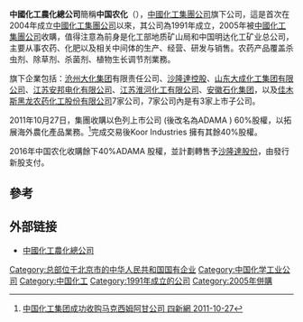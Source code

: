 '''中國化工農化總公司'''簡稱'''中国农化'''（{{lang-en|China National Agrochemical Corporation (CNAC)}}），[[中國化工集團公司|中國化工集團公司]]旗下公司，這是首次在2004年成立[[中國化工集團公司|中國化工集團公司]]以來，其公司為1991年成立，2005年被[[中國化工集團公司|中國化工集團公司]]收購，值得注意為前身是化工部地质矿山局和中国明达化工矿业总公司，主要从事农药、化肥以及相关中间体的生产、经营、研发与销售。农药产品覆盖杀虫剂、除草剂、杀菌剂、植物生长调节剂業務。

旗下企業包括：[[沧州大化集团|沧州大化集团]]有限责任公司、[[沙隆達控股|沙隆達控股]]、[[山东大成化工集团有限公司|山东大成化工集团有限公司]]、[[江苏安邦电化有限公司|江苏安邦电化有限公司]]、[[江苏淮河化工有限公司|江苏淮河化工有限公司]]、[[安徽石化集团|安徽石化集团]]，以及[[佳木斯黑龙农药化工股份有限公司|佳木斯黑龙农药化工股份有限公司]]7家公司，7家公司內是有3家上市子公司。

2011年10月27日，集團收購以色列上市公司{{link-en|马克西姆-阿甘公司|ADAMA Agricultural Solutions}} (後改名為ADAMA ) 60%股權，以拓展海外農化產品業務。<ref>[http://www.4xin.net/bbs/thread-180001-1-1.html 中国化工集团成功收购马克西姆阿甘公司 四新網 2011-10-27]{{dead link|date=2017年11月 |bot=InternetArchiveBot |fix-attempted=yes }}</ref>完成交易後Koor Industries 擁有其餘40%股權。

2016年中国农化收購餘下40%ADAMA 股權，並計劃轉售予[[沙隆達股份|沙隆達股份]]，由發行新股支付。
==參考==
{{reflist}}

== 外部链接 ==
* [https://web.archive.org/web/20110811102908/http://www.agrochemchina.com/ 中國化工農化總公司]

[[Category:总部位于北京市的中华人民共和国国有企业|Category:总部位于北京市的中华人民共和国国有企业]]
[[Category:中国化学工业公司|Category:中国化学工业公司]]
[[Category:中国化工|Category:中国化工]]
[[Category:1991年成立的公司|Category:1991年成立的公司]]
[[Category:2005年併購|Category:2005年併購]]